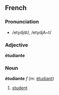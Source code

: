 ==French==
===Pronunciation===
*/etydjɑ̃t/, /etydjA~t/

===Adjective===
'''étudiante'''

<!-- in my dict but what's the def? -->

===Noun===
'''étudiante''' ''f'' (m: [[étudiant]])

# [[student]]